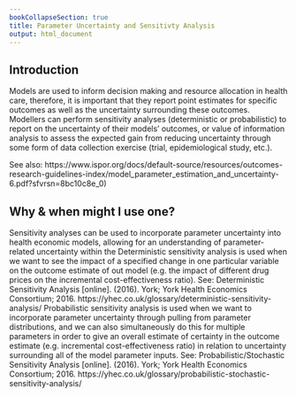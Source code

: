 ```yaml
---
bookCollapseSection: true
title: Parameter Uncertainty and Sensitivty Analysis
output: html_document
---
```

## Introduction
Models are used to inform decision making and resource allocation in health care, therefore, it is important that they report point estimates for specific outcomes as well as the uncertainty surrounding these outcomes. Modellers can perform sensitivity analyses (deterministic or probabilistic) to report on the uncertainty of their models’ outcomes, or value of information analysis to assess the expected gain from reducing uncertainty through some form of data collection exercise (trial, epidemiological study, etc.). 

See also: https://www.ispor.org/docs/default-source/resources/outcomes-research-guidelines-index/model_parameter_estimation_and_uncertainty-6.pdf?sfvrsn=8bc10c8e_0) 

## Why & when might I use one?
Sensitivity analyses can be used to incorporate parameter uncertainty into health economic models, allowing for an understanding of parameter-related uncertainty within the 
Deterministic sensitivity analysis is used when we want to see the impact of a specified change in one particular variable on the outcome estimate of out model (e.g. the impact of different drug prices on the incremental cost-effectiveness ratio). See: Deterministic Sensitivity Analysis [online]. (2016). York; York Health Economics Consortium; 2016. https://yhec.co.uk/glossary/deterministic-sensitivity-analysis/ 
Probabilistic sensitivity analysis is used when we want to incorporate parameter uncertainty through pulling from parameter distributions, and we can also simultaneously  do this for multiple parameters in order to give an overall estimate of certainty in the outcome estimate (e.g. incremental cost-effectiveness ratio) in relation to uncertainty surrounding all of the model parameter inputs. See: Probabilistic/Stochastic Sensitivity Analysis [online]. (2016). York; York Health Economics Consortium; 2016. https://yhec.co.uk/glossary/probabilistic-stochastic-sensitivity-analysis/ 

